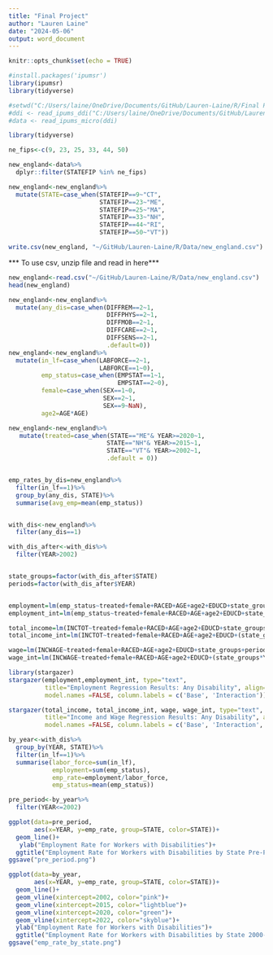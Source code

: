 ```yaml
---
title: "Final Project"
author: "Lauren Laine"
date: "2024-05-06" 
output: word_document
---
```


```r
knitr::opts_chunk$set(echo = TRUE)
```

```r
#install.packages('ipumsr')
library(ipumsr)
library(tidyverse)

#setwd("C:/Users/laine/OneDrive/Documents/GitHub/Lauren-Laine/R/Final Project")
#ddi <- read_ipums_ddi("C:/Users/laine/OneDrive/Documents/GitHub/Lauren-Laine/R/Data/usa_00006.xml")
#data <- read_ipums_micro(ddi)

```

```r
library(tidyverse)
```


```r

ne_fips<-c(9, 23, 25, 33, 44, 50)

new_england<-data%>%
  dplyr::filter(STATEFIP %in% ne_fips)

new_england<-new_england%>%
  mutate(STATE=case_when(STATEFIP==9~"CT",
                         STATEFIP==23~"ME",
                         STATEFIP==25~"MA",
                         STATEFIP==33~"NH",
                         STATEFIP==44~"RI",
                         STATEFIP==50~"VT"))

```

```r
write.csv(new_england, "~/GitHub/Lauren-Laine/R/Data/new_england.csv")
```

*** To use csv, unzip file and read in here***
```r
new_england<-read.csv("~/GitHub/Lauren-Laine/R/Data/new_england.csv")
head(new_england)
```


```r
new_england<-new_england%>%
  mutate(any_dis=case_when(DIFFREM==2~1,
                           DIFFPHYS==2~1,
                           DIFFMOB==2~1,
                           DIFFCARE==2~1,
                           DIFFSENS==2~1,
                           .default=0))
new_england<-new_england%>%
  mutate(in_lf=case_when(LABFORCE==2~1,
                         LABFORCE==1~0),
         emp_status=case_when(EMPSTAT==1~1,
                              EMPSTAT==2~0),
         female=case_when(SEX==1~0,
                          SEX==2~1,
                          SEX==9~NaN),
         age2=AGE*AGE)

new_england<-new_england%>%
   mutate(treated=case_when(STATE=="ME"& YEAR>=2020~1,
                           STATE=="NH"& YEAR>=2015~1,
                           STATE=="VT"& YEAR>=2002~1,
                           .default = 0))


emp_rates_by_dis=new_england%>%
  filter(in_lf==1)%>%
  group_by(any_dis, STATE)%>%
  summarise(avg_emp=mean(emp_status))


with_dis<-new_england%>%
  filter(any_dis==1)

with_dis_after<-with_dis%>%
  filter(YEAR>2002)


state_groups=factor(with_dis_after$STATE)
periods=factor(with_dis_after$YEAR)


employment=lm(emp_status~treated+female+RACED+AGE+age2+EDUCD+state_groups+periods, data=with_dis_after)
employment_int=lm(emp_status~treated+female+RACED+AGE+age2+EDUCD+state_groups+periods+(state_groups*YEAR), data=with_dis_after)

total_income=lm(INCTOT~treated+female+RACED+AGE+age2+EDUCD+state_groups+periods, data=with_dis_after)
total_income_int=lm(INCTOT~treated+female+RACED+AGE+age2+EDUCD+(state_groups*YEAR)+state_groups+periods, data=with_dis_after)

wage=lm(INCWAGE~treated+female+RACED+AGE+age2+EDUCD+state_groups+periods, data=with_dis_after)
wage_int=lm(INCWAGE~treated+female+RACED+AGE+age2+EDUCD+(state_groups*YEAR)+state_groups+periods, data=with_dis_after)

library(stargazer)
stargazer(employment,employment_int, type="text", 
          title="Employment Regression Results: Any Disability", align=TRUE, keep=1:7,
          model.names =FALSE, column.labels = c('Base', 'Interaction'))

stargazer(total_income, total_income_int, wage, wage_int, type="text", 
          title="Income and Wage Regression Results: Any Disability", align=TRUE, keep=1:7,
          model.names =FALSE, column.labels = c('Base', 'Interaction','Base', 'Interaction'))
```

```r
by_year<-with_dis%>%
  group_by(YEAR, STATE)%>%
  filter(in_lf==1)%>%
  summarise(labor_force=sum(in_lf),
            employment=sum(emp_status),
            emp_rate=employment/labor_force,
            emp_status=mean(emp_status))

pre_period<-by_year%>%
  filter(YEAR<=2002)


```

```r
ggplot(data=pre_period,
       aes(x=YEAR, y=emp_rate, group=STATE, color=STATE))+
  geom_line()+
   ylab("Employment Rate for Workers with Disabilities")+
  ggtitle("Employment Rate for Workers with Disabilities by State Pre-Period")
ggsave("pre_period.png")


```


```r
ggplot(data=by_year,
       aes(x=YEAR, y=emp_rate, group=STATE, color=STATE))+
  geom_line()+
  geom_vline(xintercept=2002, color="pink")+
  geom_vline(xintercept=2015, color="lightblue")+
  geom_vline(xintercept=2020, color="green")+
  geom_vline(xintercept=2022, color="skyblue")+
  ylab("Employment Rate for Workers with Disabilities")+
  ggtitle("Employment Rate for Workers with Disabilities by State 2000-2022")
ggsave("emp_rate_by_state.png")
```

